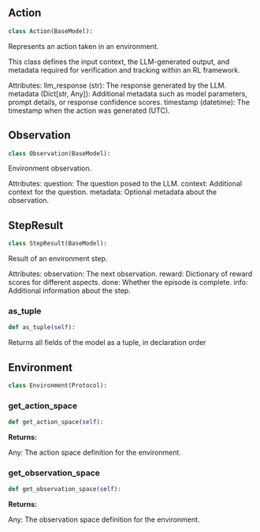 <a id="camel.environments.models"></a>

<a id="camel.environments.models.Action"></a>

## Action

```python
class Action(BaseModel):
```

Represents an action taken in an environment.

This class defines the input context, the LLM-generated output, and
metadata required for verification and tracking within an RL
framework.

Attributes:
llm_response (str): The response generated by the LLM.
metadata (Dict[str, Any]): Additional metadata such as model
parameters, prompt details, or response confidence scores.
timestamp (datetime): The timestamp when the action was
generated (UTC).

<a id="camel.environments.models.Observation"></a>

## Observation

```python
class Observation(BaseModel):
```

Environment observation.

Attributes:
question: The question posed to the LLM.
context: Additional context for the question.
metadata: Optional metadata about the observation.

<a id="camel.environments.models.StepResult"></a>

## StepResult

```python
class StepResult(BaseModel):
```

Result of an environment step.

Attributes:
observation: The next observation.
reward: Dictionary of reward scores for different aspects.
done: Whether the episode is complete.
info: Additional information about the step.

<a id="camel.environments.models.StepResult.as_tuple"></a>

### as_tuple

```python
def as_tuple(self):
```

Returns all fields of the model as a tuple, in declaration order

<a id="camel.environments.models.Environment"></a>

## Environment

```python
class Environment(Protocol):
```

<a id="camel.environments.models.Environment.get_action_space"></a>

### get_action_space

```python
def get_action_space(self):
```

**Returns:**

  Any: The action space definition for the environment.

<a id="camel.environments.models.Environment.get_observation_space"></a>

### get_observation_space

```python
def get_observation_space(self):
```

**Returns:**

  Any: The observation space definition for the environment.
